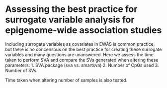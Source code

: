 # Assessing the best practice for surrogate variable analysis for epigenome-wide association studies

Including surrogate variables as covariates in EWAS is common practice, but there is no concensous on the best practice for creating these surrogate variables and many questions are unanswered. Here we assess the time taken to perform SVA and compare the SVs generated when altering these parameters:
1. SVA package (sva vs. smartsva)
2. Number of CpGs used 
3. Number of SVs

Time taken when altering number of samples is also tested. 